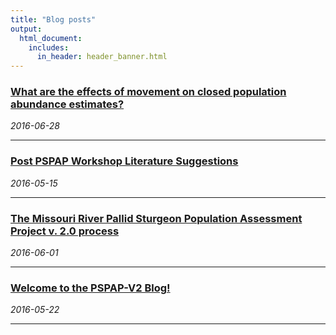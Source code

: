 ```yaml
---
title: "Blog posts"
output: 
  html_document:
    includes:
      in_header: header_banner.html 
---
```

<!---
rmarkdown::render_site("posts.Rmd")# build website
--->




<h3><a href="2017-06-28-M0-and-closure.html">
    What are the effects of movement on closed population abundance estimates?</a></h3>
<span><i class="fa fa-calendar"></i> _2016-06-28_</span>
<hr>

<h3><a href="2017-05-15-Post-Workshop-Literature.html">
    Post PSPAP Workshop Literature Suggestions</a></h3>
<span><i class="fa fa-calendar"></i> _2016-05-15_</span>
<hr>

<h3><a href="2017-06-01-PSPAP-V2-Process.html">
    The Missouri River Pallid Sturgeon Population Assessment Project v. 2.0 process</a></h3>
<span><i class="fa fa-calendar"></i> _2016-06-01_</span>
<hr>

<h3><a href="2017-05-22-Hello-World.html">
    Welcome to the PSPAP-V2 Blog!</a></h3>
<span><i class="fa fa-calendar"></i> _2016-05-22_</span>
<hr>